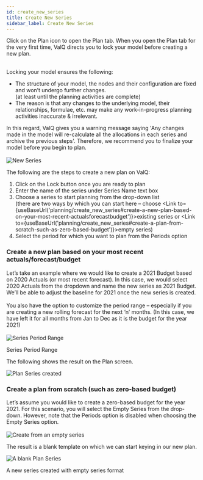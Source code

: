 ```yaml
---
id: create_new_series
title: Create New Series
sidebar_label: Create New Series
---
```


<div style={{textAlign: 'justify'}}>
Click on the Plan icon to open the Plan tab. When you open the Plan tab for the very first time,
ValQ directs you to lock your model before creating a new plan. 
</div> <br />

Locking your model ensures the following:

 - The structure of your model, the nodes and their configuration are fixed and won’t undergo further changes. <br />
 (at least until the planning activities are complete)
 - The reason is that any changes to the underlying model, their relationships, formulae, etc. may make any work-in-progress planning
  activities inaccurate & irrelevant.  

<div style={{textAlign: 'justify'}}>
In this regard, ValQ gives you a warning message saying 'Any changes made in the model will re-calculate all the allocations in each series
and archive the previous steps'. Therefore, we recommend you to finalize your model before you begin to plan. 
</div> <br />

<div class="center">
  <Zoom>
<img alt="New Series" src={useBaseUrl('/doc-images/plan/new-series.png')} />
  </Zoom>
</div>

The following are the steps to create a new plan on ValQ:

 1. Click on the Lock button once you are ready to plan 
 2. Enter the name of the series under Series Name text box
 3. Choose a series to start planning from the drop-down list <br /> 
 (there are two ways by which you can start here – choose <Link to={useBaseUrl('planning/create_new_series#create-a-new-plan-based-on-your-most-recent-actualsforecastbudget')}>existing series</Link> or <Link to={useBaseUrl('planning/create_new_series#create-a-plan-from-scratch-such-as-zero-based-budget')}>empty series</Link>)
 4. Select the period for which you want to plan from the Periods option  

### Create a new plan based on your most recent actuals/forecast/budget

<div style={{textAlign: 'justify'}}>
Let’s take an example where we would like to create a 2021 Budget based on 2020 Actuals (or most recent forecast). 
In this case, we would select 2020 Actuals from the dropdown and name the new series as 2021 Budget. 
We’ll be able to adjust the baseline for 2021 once the new series is created.
</div> <br />

<div style={{textAlign: 'justify'}}>
You also have the option to customize the period range – especially if you are creating a new rolling forecast for the next ‘n’ months. 
(In this case, we have left it for all months from Jan to Dec as it is the budget for the year 2021)
</div> <br />

<div class="center">
  <Zoom>
<img alt="Series Period Range" src={useBaseUrl('/doc-images/plan/period-range.png')} />
  </Zoom>
  <p>Series Period Range</p>
</div>
 
The following shows the result on the Plan screen.

<div class="center">
  <Zoom>
<img alt="Plan Series created" src={useBaseUrl('/doc-images/plan/series-created.png')} />
  </Zoom>
</div>

### Create a plan from scratch (such as zero-based budget)

<div style={{textAlign: 'justify'}}>
Let’s assume you would like to create a zero-based budget for the year 2021. 
For this scenario, you will select the Empty Series from the drop-down. 
However, note that the Periods option is disabled when choosing the Empty Series option.
</div> <br />

<div class="center">
  <Zoom>
<img alt="Create from an empty series" src={useBaseUrl('/doc-images/plan/plan3.1.png')} />
  </Zoom>
</div>

The result is a blank template on which we can start keying in our new plan.

<div class="center">
  <Zoom>
<img alt="A blank Plan Series" src={useBaseUrl('/doc-images/plan/new-empty-series.png')} />
  </Zoom>
  <p>A new series created with empty series format</p>
</div>